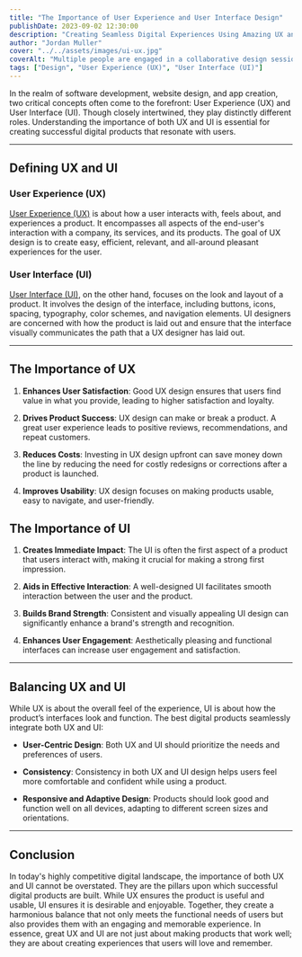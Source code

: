 ```yaml
---
title: "The Importance of User Experience and User Interface Design"
publishDate: 2023-09-02 12:30:00
description: "Creating Seamless Digital Experiences Using Amazing UX and UI Design"
author: "Jordan Muller"
cover: "../../assets/images/ui-ux.jpg"
coverAlt: "Multiple people are engaged in a collaborative design session, with one pointing to a wireframe layout on a white paper and the other drawing a diagram with circular elements and text annotations. The scene is a typical setup for design brainstorming, with tools such as colored sticky notes, pens, and other office supplies scattered around, contributing to a creative and organized workspace."
tags: ["Design", "User Experience (UX)", "User Interface (UI)"]
---
```


In the realm of software development, website design, and app creation, two critical concepts often come to the forefront: User Experience (UX) and User Interface (UI). Though closely intertwined, they play distinctly different roles. Understanding the importance of both UX and UI is essential for creating successful digital products that resonate with users. 

---

## Defining UX and UI

### User Experience (UX)

[User Experience (UX)](https://en.wikipedia.org/wiki/User_experience_design) is about how a user interacts with, feels about, and experiences a product. It encompasses all aspects of the end-user's interaction with a company, its services, and its products. The goal of UX design is to create easy, efficient, relevant, and all-around pleasant experiences for the user.

### User Interface (UI)

[User Interface (UI)](https://en.wikipedia.org/wiki/User_interface_design), on the other hand, focuses on the look and layout of a product. It involves the design of the interface, including buttons, icons, spacing, typography, color schemes, and navigation elements. UI designers are concerned with how the product is laid out and ensure that the interface visually communicates the path that a UX designer has laid out.

---

## The Importance of UX

1. **Enhances User Satisfaction**: Good UX design ensures that users find value in what you provide, leading to higher satisfaction and loyalty.

2. **Drives Product Success**: UX design can make or break a product. A great user experience leads to positive reviews, recommendations, and repeat customers.

3. **Reduces Costs**: Investing in UX design upfront can save money down the line by reducing the need for costly redesigns or corrections after a product is launched.

4. **Improves Usability**: UX design focuses on making products usable, easy to navigate, and user-friendly.

## The Importance of UI

1. **Creates Immediate Impact**: The UI is often the first aspect of a product that users interact with, making it crucial for making a strong first impression.

2. **Aids in Effective Interaction**: A well-designed UI facilitates smooth interaction between the user and the product.

3. **Builds Brand Strength**: Consistent and visually appealing UI design can significantly enhance a brand's strength and recognition.

4. **Enhances User Engagement**: Aesthetically pleasing and functional interfaces can increase user engagement and satisfaction.

---

## Balancing UX and UI

While UX is about the overall feel of the experience, UI is about how the product’s interfaces look and function. The best digital products seamlessly integrate both UX and UI:

- **User-Centric Design**: Both UX and UI should prioritize the needs and preferences of users.

- **Consistency**: Consistency in both UX and UI design helps users feel more comfortable and confident while using a product.

- **Responsive and Adaptive Design**: Products should look good and function well on all devices, adapting to different screen sizes and orientations.

---

## Conclusion

In today's highly competitive digital landscape, the importance of both UX and UI cannot be overstated. They are the pillars upon which successful digital products are built. While UX ensures the product is useful and usable, UI ensures it is desirable and enjoyable. Together, they create a harmonious balance that not only meets the functional needs of users but also provides them with an engaging and memorable experience. In essence, great UX and UI are not just about making products that work well; they are about creating experiences that users will love and remember.